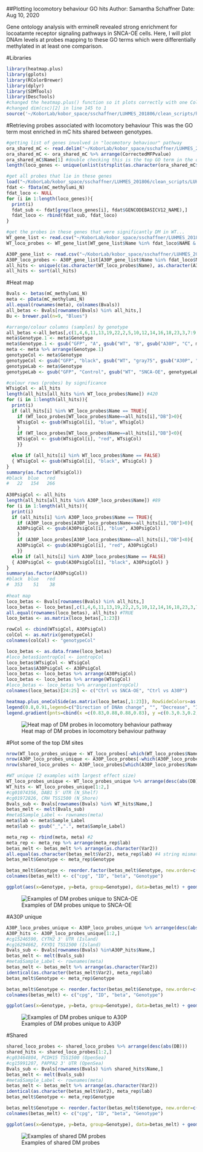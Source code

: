 ##Plotting locomotory behaviour GO hits
Author: Samantha Schaffner
Date: Aug 10, 2020

Gene ontology analysis with ermineR revealed strong enrichment for locoatamte receptor signaling pathways in SNCA-OE cells. Here, I will plot DNAm levels at probes mapping to these GO terms which were differentially methylated in at least one comparison.

#Libraries
```r
library(heatmap.plus)
library(gplots)
library(RColorBrewer)
library(dplyr)
library(SDMTools)
library(DescTools)
#changed the heatmap.plus() function so it plots correctly with one ColSideColors label - before, it attempted to take the number of rows of ColSideCols (line 142). When there is one vector, should use length() instead to return a value - replaced dim(csc)[1] with length().
#changed dim(csc)[2] in line 145 to 1
source('~/KoborLab/kobor_space/sschaffner/LUHMES_201806/clean_scripts/heatmap.plus_oneColSide.R')
```

#Retrieving probes associated with locomotory behaviour
This was the GO term most enriched in mC hits shared between genotypes.
```r
#getting list of genes involved in "locomotory behaviour" pathway
ora_shared_mC <- read.delim("~/KoborLab/kobor_space/sschaffner/LUHMES_201806/clean_scripts/ORA_shared_mC.txt", sep="\t")
ora_shared_mC <- ora_shared_mC %>% arrange(CorrectedMFPvalue)
ora_shared_mC$Name[1] #double checking this is the top GO term in the data frame
length(loco_genes <- unique(unlist(strsplit(as.character(ora_shared_mC$GeneMembers[1]), split="\\|")))) #194

#get all probes that lie in these genes
load("~/KoborLab/kobor_space/sschaffner/LUHMES_201806/clean_scripts/LUHMES_mC_clean_SS_06182020.RData")
fdat <- fData(mC_methylumi_N)
fdat_loco <- NULL
for (i in 1:length(loco_genes)){
  print(i)
  fdat_sub <- fdat[grep(loco_genes[i], fdat$GENCODEBASICV12_NAME),]
  fdat_loco <- rbind(fdat_sub, fdat_loco)
}

#get the probes in these genes that were significantly DM in WT...
WT_gene_list <- read.csv("~/KoborLab/kobor_space/sschaffner/LUHMES_201806/clean_scripts/DMPs_WT_06182020.csv")
WT_loco_probes <- WT_gene_list[WT_gene_list$Name %in% fdat_loco$NAME & WT_gene_list$threshold==TRUE,] #420 (/12136 total probes in fdat)

A30P_gene_list <- read.csv("~/KoborLab/kobor_space/sschaffner/LUHMES_201806/clean_scripts/DMPs_A30P_06182020.csv")
A30P_loco_probes <- A30P_gene_list[A30P_gene_list$Name %in% fdat_loco$NAME & A30P_gene_list$threshold==TRUE,] #89 (/12136 total probes in fdat)
all_hits <- unique(c(as.character(WT_loco_probes$Name), as.character(A30P_loco_probes$Name))) #442 unique sites DM in either/both genotypes
all_hits <- sort(all_hits)
```

#Heat map
```r
Bvals <- betas(mC_methylumi_N)
meta <- pData(mC_methylumi_N)
all.equal(rownames(meta), colnames(Bvals))
all_betas <- Bvals[rownames(Bvals) %in% all_hits,]
Bu <- brewer.pal(n=9, "Blues")

#arrange/colour columns (samples) by genotype
all_betas <-all_betas[,c(1,4,6,11,13,19,22,2,5,10,12,14,16,18,23,3,7:9,15,17,20,21)]
meta$Genotype.1 <- meta$Genotype
meta$Genotype.1 <- gsub("GFP", "A", gsub("WT", "B", gsub("A30P", "C", meta$Genotype.1)))
meta <- meta %>% arrange(Genotype.1)
genotypeCol <- meta$Genotype
genotypeCol <- gsub("GFP", "black", gsub("WT", "gray75", gsub("A30P", "gray48", genotypeCol)))
genotypeLab <- meta$Genotype
genotypeLab <- gsub("GFP", "Control", gsub("WT", "SNCA-OE", genotypeLab))

#colour rows (probes) by significance
WTsigCol <- all_hits
length(all_hits[all_hits %in% WT_loco_probes$Name]) #420
for (i in 1:length(all_hits)){
  print(i)
  if (all_hits[i] %in% WT_loco_probes$Name == TRUE){
    if (WT_loco_probes[WT_loco_probes$Name==all_hits[i],"DB"]>0){
    WTsigCol <- gsub(WTsigCol[i], "blue", WTsigCol)
    }
    if (WT_loco_probes[WT_loco_probes$Name==all_hits[i],"DB"]<0){
    WTsigCol <- gsub(WTsigCol[i], "red", WTsigCol)
    }}

  else if (all_hits[i] %in% WT_loco_probes$Name == FALSE)
  { WTsigCol <- gsub(WTsigCol[i], "black", WTsigCol) }
}
summary(as.factor(WTsigCol))
#black  blue   red 
#   22   154   266 
    
A30PsigCol <- all_hits
length(all_hits[all_hits %in% A30P_loco_probes$Name]) #89
for (i in 1:length(all_hits)){
  print(i)
  if (all_hits[i] %in% A30P_loco_probes$Name == TRUE){
    if (A30P_loco_probes[A30P_loco_probes$Name==all_hits[i],"DB"]>0){
    A30PsigCol <- gsub(A30PsigCol[i], "blue", A30PsigCol)
    }
    if (A30P_loco_probes[A30P_loco_probes$Name==all_hits[i],"DB"]<0){
    A30PsigCol <- gsub(A30PsigCol[i], "red", A30PsigCol)
    }}
  else if (all_hits[i] %in% A30P_loco_probes$Name == FALSE)
  { A30PsigCol <- gsub(A30PsigCol[i], "black", A30PsigCol) }
}
summary(as.factor(A30PsigCol))
#black  blue   red 
#  353    51    38 
  
#heat map
loco_betas <- Bvals[rownames(Bvals) %in% all_hits,]
loco_betas <- loco_betas[,c(1,4,6,11,13,19,22,2,5,10,12,14,16,18,23,3,7:9,15,17,20,21)]
all.equal(rownames(loco_betas), all_hits) #TRUE
loco_betas <- as.matrix(loco_betas[,1:23])

rowCol <- cbind(WTsigCol, A30PsigCol)
colCol <- as.matrix(genotypeCol)
colnames(colCol) <- "genotypeCol"

loco_betas <- as.data.frame(loco_betas)
#loco_betas$iontropCol <- iontropCol
loco_betas$WTsigCol <- WTsigCol
loco_betas$A30PsigCol <- A30PsigCol
loco_betas <- loco_betas %>% arrange(A30PsigCol)
loco_betas <- loco_betas %>% arrange(WTsigCol)
#loco_betas <- loco_betas %>% arrange(iontropCol)
colnames(loco_betas)[24:25] <- c("Ctrl vs SNCA-OE", "Ctrl vs A30P")

heatmap.plus_oneColSide(as.matrix(loco_betas[,1:23]), RowSideColors=as.matrix(loco_betas[,24:25]), ColSideColors = colCol, labCol=genotypeLab, Colv = NA, Rowv=NA, col=Bu, margins=c(9,22), cexRow=0.5)
legend(0.8,0.91,legend=c("Direction of DNAm change", "", "Decrease", "Increase", "NS"), fill=c("white", "white", "red","blue", "black", "white"), border=FALSE, bty="n", y.intersp = 0.8, cex=0.7)
legend.gradient(pnts=cbind(x =c(0.83,0.88,0.88,0.83), y =c(0.3,0.3,0.2,0.2)),cols=Bu, cex=0.7, title="Beta value",limits=c(round(min(loco_betas[,1:23]),2), round(max(loco_betas[,1:23]),2)))
```
![Heat map of DM probes in locomotory behaviour pathway](/home/BCRICWH.LAN/sschaffner/KoborLab/kobor_space/sschaffner/LUHMES_201806/clean_scripts/heatmap_loco.png)

#Plot some of the top DM sites
```r
nrow(WT_loco_probes_unique <- WT_loco_probes[-which(WT_loco_probes$Name %in% A30P_loco_probes$Name),]) #353
nrow(A30P_loco_probes_unique <- A30P_loco_probes[-which(A30P_loco_probes$Name %in% WT_loco_probes$Name),]) #22
nrow(shared_loco_probes <- A30P_loco_probes[which(A30P_loco_probes$Name %in% WT_loco_probes$Name),]) #67

#WT unique (2 examples with largest effect size)
WT_loco_probes_unique <- WT_loco_probes_unique %>% arrange(desc(abs(DB)))
WT_hits <- WT_loco_probes_unique[1:2,]
#cg01074356, DAB1 5' UTR (N_Shelf)
#cg01972826, CRH TSS1500 (N_Shore)
Bvals_sub <- Bvals[rownames(Bvals) %in% WT_hits$Name,]
betas_melt <- melt(Bvals_sub)
#meta$Sample_Label <- rownames(meta)
meta$lab <- meta$Sample_Label
meta$lab <- gsub("_",".", meta$Sample_Label)

meta_rep <- rbind(meta, meta) #2
meta_rep <- meta_rep %>% arrange(meta_rep$lab)
betas_melt <- betas_melt %>% arrange(as.character(Var2))
all.equal(as.character(betas_melt$Var2), meta_rep$lab) #4 string mismatches - because of extra spaces in sample names. Upon visual inspection, they do match
betas_melt$Genotype <- meta_rep$Genotype

betas_melt$Genotype <- reorder.factor(betas_melt$Genotype, new.order=c("GFP","WT","A30P"))
colnames(betas_melt) <- c("cpg", "ID", "beta", "Genotype")

ggplot(aes(x=Genotype, y=beta, group=Genotype), data=betas_melt) + geom_boxplot(aes(col=Genotype), data=betas_melt, show.legend = FALSE) + theme_bw() + scale_colour_manual(values=c("black", "gray75", "gray48"), labels=c("Control", "SNCA_OE", "A30P")) + ylim(c(0,1)) + facet_wrap(~cpg) + geom_jitter(aes(colour=Genotype)) + theme(axis.text.x = element_blank(), axis.title.x = element_blank())
```
![Examples of DM probes unique to SNCA-OE](/home/BCRICWH.LAN/sschaffner/KoborLab/kobor_space/sschaffner/LUHMES_201806/clean_scripts/DMPs_loco_WT.png)

#A30P unique
```r
A30P_loco_probes_unique <- A30P_loco_probes_unique %>% arrange(desc(abs(DB)))
A30P_hits <- A30P_loco_probes_unique[1:2,]
#cg15246590, CYTH2 3' UTR (Island)
#cg16294662, FXYD1 TSS1500 (Island)
Bvals_sub <- Bvals[rownames(Bvals) %in%A30P_hits$Name,]
betas_melt <- melt(Bvals_sub)
#meta$Sample_Label <- rownames(meta)
betas_melt <- betas_melt %>% arrange(as.character(Var2))
identical(as.character(betas_melt$Var2), meta_rep$lab)
betas_melt$Genotype <- meta_rep$Genotype

betas_melt$Genotype <- reorder.factor(betas_melt$Genotype, new.order=c("GFP","WT","A30P"))
colnames(betas_melt) <- c("cpg", "ID", "beta", "Genotype")

ggplot(aes(x=Genotype, y=beta, group=Genotype), data=betas_melt) + geom_boxplot(aes(col=Genotype), data=betas_melt, show.legend = FALSE) + theme_bw() + scale_colour_manual(values=c("black", "gray75", "gray48"), labels=c("Control", "SNCA_OE", "A30P")) + ylim(c(0,1)) + facet_wrap(~cpg) + geom_jitter(aes(colour=Genotype)) + theme(axis.text.x = element_blank(), axis.title.x = element_blank())
```
![Examples of DM probes unique to A30P](/home/BCRICWH.LAN/sschaffner/KoborLab/kobor_space/sschaffner/LUHMES_201806/clean_scripts/loco_probes_A30P.png)

#Shared
```r
shared_loco_probes <- shared_loco_probes %>% arrange(desc(abs(DB)))
shared_hits <- shared_loco_probes[1:2,]
#cg03464804, PCDH15 TSS1500 (OpenSea)
#cg15991207, PAPPA2 3' UTR (OpenSea) 
Bvals_sub <- Bvals[rownames(Bvals) %in% shared_hits$Name,]
betas_melt <- melt(Bvals_sub)
#meta$Sample_Label <- rownames(meta)
betas_melt <- betas_melt %>% arrange(as.character(Var2))
identical(as.character(betas_melt$Var2), meta_rep$lab)
betas_melt$Genotype <- meta_rep$Genotype

betas_melt$Genotype <- reorder.factor(betas_melt$Genotype, new.order=c("GFP","WT","A30P"))
colnames(betas_melt) <- c("cpg", "ID", "beta", "Genotype")

ggplot(aes(x=Genotype, y=beta, group=Genotype), data=betas_melt) + geom_boxplot(aes(col=Genotype), data=betas_melt, show.legend = FALSE) + theme_bw() + scale_colour_manual(values=c("black", "gray75", "gray48"), labels=c("Control", "SNCA_OE", "A30P")) + ylim(c(0,1)) + facet_wrap(~cpg) + geom_jitter(aes(colour=Genotype)) + theme(axis.text.x = element_blank(), axis.title.x = element_blank())
```
![Examples of shared DM probes](/home/BCRICWH.LAN/sschaffner/KoborLab/kobor_space/sschaffner/LUHMES_201806/clean_scripts/loco_probes_shared.png)